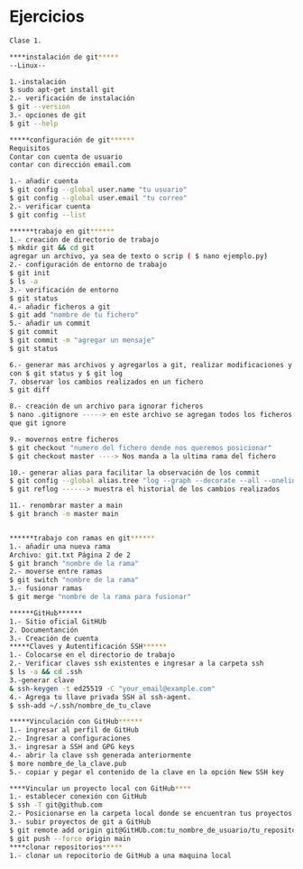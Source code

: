 # Ejercicios

``` bash
Clase 1.

****instalación de git*****
--Linux--

1.-instalación
$ sudo apt-get install git
2.- verificación de instalación
$ git --version
3.- opciones de git
$ git --help

*****configuración de git******
Requisitos
Contar con cuenta de usuario
contar con dirección email.com

1.- añadir cuenta
$ git config --global user.name "tu usuario"
$ git config --global user.email "tu correo"
2.- verificar cuenta
$ git config --list

******trabajo en git******
1.- creación de directorio de trabajo
$ mkdir git && cd git
agregar un archivo, ya sea de texto o scrip ( $ nano ejemplo.py)
2.- configuración de entorno de trabajo
$ git init
$ ls -a
3.- verificación de entorno
$ git status
4.- añadir ficheros a git
$ git add "nombre de tu fichero"
5.- añadir un commit
$ git commit
$ git commit -m "agregar un mensaje"
$ git status

6.- generar mas archivos y agregarlos a git, realizar modificaciones y observar los cambios
con $ git status y $ git log
7. observar los cambios realizados en un fichero
$ git diff

8.- creación de un archivo para ignorar ficheros
$ nano .gitignore -----> en este archivo se agregan todos los ficheros o rutas que deseamos
que git ignore

9.- movernos entre ficheros
$ git checkout "numero del fichero dende nos queremos posicionar"
$ git checkout master ----> Nos manda a la ultima rama del fichero

10.- generar alias para facilitar la observación de los commit
$ git config --global alias.tree "log --graph --decorate --all --oneline"
$ git reflog ------> muestra el historial de los cambios realizados

11.- renombrar master a main
$ git branch -m master main


******trabajo con ramas en git******
1.- añadir una nueva rama
Archivo: git.txt Página 2 de 2
$ git branch "nombre de la rama"
2.- moverse entre ramas
$ git switch "nombre de la rama"
3.- fusionar ramas
$ git merge "nombre de la rama para fusionar"

******GitHub******
1.- Sitio oficial GitHUb
2. Documentanción
3.- Creación de cuenta
*****Claves y Autentificación SSH******
1.- Colocarse en el directorio de trabajo
2.- Verificar claves ssh existentes e ingresar a la carpeta ssh
$ ls -a && cd .ssh
3.-generar clave
& ssh-keygen -t ed25519 -C "your_email@example.com"
4.- Agrega tu llave privada SSH al ssh-agent.
$ ssh-add ~/.ssh/nombre_de_tu_clave

*****Vinculación con GitHub******
1.- ingresar al perfil de GitHub
2.- Ingresar a configuraciones
3.- ingresar a SSH and GPG keys
4.- abrir la clave ssh generada anteriormente
$ more nombre_de_la_clave.pub
5.- copiar y pegar el contenido de la clave en la opción New SSH key

****Vincular un proyecto local con GitHub****
1.- establecer conexión con GitHub
$ ssh -T git@github.com
2.- Posicionarse en la carpeta local donde se encuentran tus proyectos de git
3.- subir proyectos de git a GitHub
$ git remote add origin git@GitHUb.com:tu_nombre_de_usuario/tu_repositorio.git
$ git push --force origin main
****clonar repositorios*****
1.- clonar un repocitorio de GitHub a una maquina local
```
